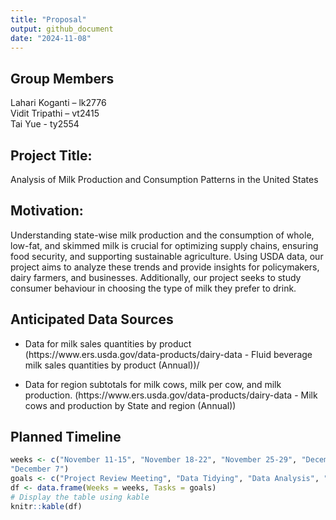 ```yaml
---
title: "Proposal"
output: github_document
date: "2024-11-08"
---
```


## Group Members

Lahari Koganti – lk2776\
Vidit Tripathi – vt2415\
Tai Yue - ty2554\

## Project Title:
Analysis of Milk Production and Consumption Patterns in the United States

## Motivation:

Understanding state-wise milk production and the consumption of whole, low-fat, and skimmed milk is crucial for optimizing supply chains, ensuring food security, and supporting sustainable agriculture. Using USDA data, our project aims to analyze these trends and provide insights for policymakers, dairy farmers, and businesses. Additionally, our project seeks to study consumer behaviour in choosing the type of milk they prefer to drink. 

## Anticipated Data Sources

- Data for milk sales quantities by product (https://www.ers.usda.gov/data-products/dairy-data - Fluid beverage milk sales quantities by product (Annual))/

- Data for region subtotals for milk cows, milk per cow, and milk production.  (https://www.ers.usda.gov/data-products/dairy-data - Milk cows and production by State and region (Annual))



## Planned Timeline

```r
weeks <- c("November 11-15", "November 18-22", "November 25-29", "December 2-6", 
"December 7")
goals <- c("Project Review Meeting", "Data Tidying", "Data Analysis", "Website Build", "Project Submission")
df <- data.frame(Weeks = weeks, Tasks = goals)
# Display the table using kable
knitr::kable(df)
```


